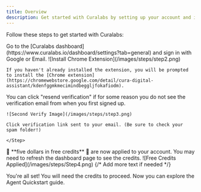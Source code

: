 ```yaml
---
title: Overview
description: Get started with Curalabs by setting up your account and installing the Chrome extension.
---
```


Follow these steps to get started with Curalabs:

<Steps>
  <Step title="Sign Up for an Account">
    Go to the [Curalabs dashboard](https://www.curalabs.io/dashboard/settings?tab=general) and sign in with Google or Email.
  </Step>
  <Step title="Install the Chrome Extension">
    <Frame>
      ![Install Chrome Extension](/images/steps/step2.png)
    </Frame>

    If you haven't already installed the extension, you will be prompted to install the [Chrome extension](https://chromewebstore.google.com/detail/cura-digital-assistant/kdenfggmkmecimindbeggljfokafiodm).
  </Step>
  <Step title="Verify Email">
     You can click "resend verification" if for some reason you do not see the verification email from when you first signed up.

    ![Second Verify Image](/images/steps/step3.png)

    Click verification link sent to your email. (Be sure to check your spam folder!)

    </Step>
  <Step title="Receive Free Credits">
    🎉 <span className="free-credits-text">**five dollars in free credits**</span> 🎉 are now applied to your account. You may need to refresh the dashboard page to see the credits.
    <Frame>
      ![Free Credits Applied](/images/steps/Step4.png)
    </Frame>
    {/* Add more text if needed */}
  </Step>
</Steps>

You're all set! You will need the credits to proceed. Now you can explore the Agent Quickstart guide.
